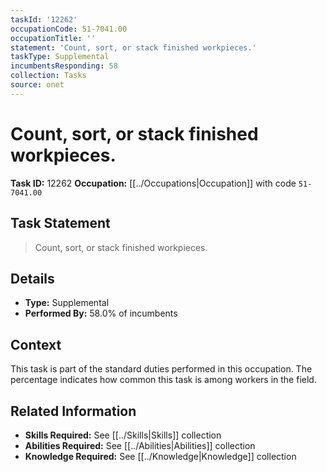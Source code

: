 ```yaml
---
taskId: '12262'
occupationCode: 51-7041.00
occupationTitle: ''
statement: 'Count, sort, or stack finished workpieces.'
taskType: Supplemental
incumbentsResponding: 58
collection: Tasks
source: onet
---
```

# Count, sort, or stack finished workpieces.

**Task ID:** 12262
**Occupation:** [[../Occupations|Occupation]] with code `51-7041.00`

## Task Statement

> Count, sort, or stack finished workpieces.

## Details

- **Type:** Supplemental
- **Performed By:** 58.0% of incumbents

## Context

This task is part of the standard duties performed in this occupation. The percentage indicates how common this task is among workers in the field.

## Related Information

- **Skills Required:** See [[../Skills|Skills]] collection
- **Abilities Required:** See [[../Abilities|Abilities]] collection
- **Knowledge Required:** See [[../Knowledge|Knowledge]] collection
